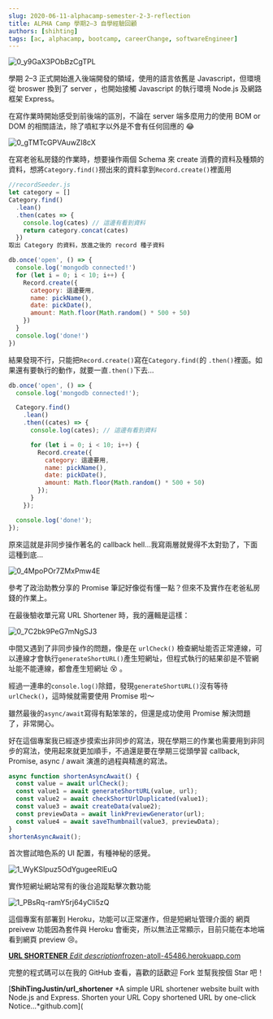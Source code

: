 ```yaml
---
slug: 2020-06-11-alphacamp-semester-2-3-reflection
title: ALPHA Camp 學期2–3 自學經驗回顧
authors: [shihting]
tags: [ac, alphacamp, bootcamp, careerChange, softwareEngineer]
---
```


![0_y9GaX3PObBzCgTPL](https://i.imgur.com/OsE7ovi.jpg)

學期 2–3 正式開始進入後端開發的領域，使用的語言依舊是 Javascript，但環境從 broswer 換到了 server ，也開始接觸 Javascript 的執行環境 Node.js 及網路框架 Express。

在寫作業時開始感受到前後端的區別，不論在 server 端多麼用力的使用 BOM or DOM 的相關語法，除了噴紅字以外是不會有任何回應的 😂

<!--truncate-->

![0_gTMTcGPVAuwZI8cX](https://i.imgur.com/IIa8RIX.jpg)

在寫老爸私房錢的作業時，想要操作兩個 Schema 來 create 消費的資料及種類的資料，想將`Category.find()`撈出來的資料拿到`Record.create()`裡面用

```javascript
//recordSeeder.js
let category = []
Category.find()
  .lean()
  .then(cates => {
    console.log(cates) // 這邊有看到資料
    return category.concat(cates)
  })
取出 Category 的資料，放進之後的 record 種子資料

db.once('open', () => {
  console.log('mongodb connected!')
  for (let i = 0; i < 10; i++) {
    Record.create({
      category: 這邊要用,
      name: pickName(),
      date: pickDate(),
      amount: Math.floor(Math.random() * 500 + 50)
    })
  }
  console.log('done!')
})
```

結果發現不行，只能把`Record.create()`寫在`Category.find(`的 `.then()`裡面。如果還有要執行的動作，就要一直`.then()`下去...

```javascript
db.once('open', () => {
  console.log('mongodb connected!');

  Category.find()
    .lean()
    .then((cates) => {
      console.log(cates); // 這邊有看到資料

      for (let i = 0; i < 10; i++) {
        Record.create({
          category: 這邊要用,
          name: pickName(),
          date: pickDate(),
          amount: Math.floor(Math.random() * 500 + 50)
        });
      }
    });

  console.log('done!');
});
```

原來這就是非同步操作著名的 callback hell...我寫兩層就覺得不太對勁了，下面這種到底...

![0_4MpoPOr7ZMxPmw4E](https://i.imgur.com/P95ookU.png)

參考了政治助教分享的 Promise 筆記好像從有懂一點？但來不及實作在老爸私房錢的作業上。

在最後驗收單元寫 URL Shortener 時，我的邏輯是這樣：

![0_7C2bk9PeG7mNgSJ3](https://i.imgur.com/8Cla5KS.jpg)

中間又遇到了非同步操作的問題，像是在 `urlCheck()` 檢查網址能否正常連線，可以連線才會執行`generateShortURL()`產生短網址，但程式執行的結果卻是不管網址能不能連線，都會產生短網址 😵 。

經過一連串的`console.log()`除錯，發現`generateShortURL()`沒有等待`urlCheck()`，這時候就需要使用 Promise 啦～

雖然最後的`async/await`寫得有點笨笨的，但還是成功使用 Promise 解決問題了，非常開心。

好在這個專案我已經逐步摸索出非同步的寫法，現在學期三的作業也需要用到非同步的寫法，使用起來就更加順手，不過還是要在學期三從頭學習 callback, Promise, async / await 演進的過程與精進的寫法。

```javascript
async function shortenAsyncAwait() {
  const value = await urlCheck();
  const value1 = await generateShortURL(value, url);
  const value2 = await checkShortUrlDuplicated(value1);
  const value3 = await createData(value2);
  const previewData = await linkPreviewGenerator(url);
  const value4 = await saveThumbnail(value3, previewData);
}
shortenAsyncAwait();
```

首次嘗試暗色系的 UI 配置，有種神秘的感覺。

![1_WyKSIpuz5OdYgugeeRlEuQ](https://i.imgur.com/25VXBEw.png)

實作短網址網站常有的後台追蹤點擊次數功能

![1_PBsRq-ramY5rj64yCli5zQ](https://i.imgur.com/7bFd9tY.png)

這個專案有部署到 Heroku，功能可以正常運作，但是短網址管理介面的 網頁 preivew 功能因為套件與 Heroku 會衝突，所以無法正常顯示，目前只能在本地端看到網頁 preview 😢。

[**URL SHORTENER**
*Edit description*frozen-atoll-45486.herokuapp.com](https://frozen-atoll-45486.herokuapp.com/)

完整的程式碼可以在我的 GitHub 查看，喜歡的話歡迎 Fork 並幫我按個 Star 吧！

[**ShihTingJustin/url_shortener**
*A simple URL shortener website built with Node.js and Express. Shorten your URL Copy shortened URL by one-click Notice…*github.com](
